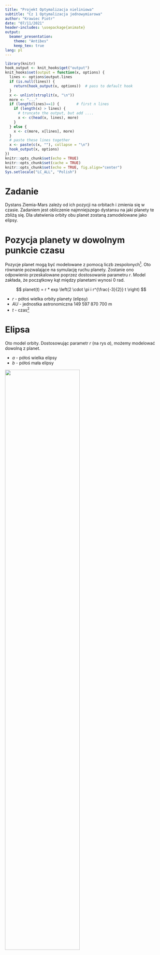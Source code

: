 ```yaml
---
title: "Projekt Optymalizacja nieliniowa"
subtitle: "Cz 1 Optymalizacja jednowymiarowa"
author: "Krawiec Piotr"
date: "07/11/2021"
header-includes: \usepackage{animate}
output:
  beamer_presentation:
    theme: "Antibes"
    keep_tex: true
lang: pl
---
```


```r
library(knitr)
hook_output <- knit_hooks$get("output")
knit_hooks$set(output = function(x, options) {
  lines <- options$output.lines
  if (is.null(lines)) {
    return(hook_output(x, options))  # pass to default hook
  }
  x <- unlist(strsplit(x, "\n"))
  more <- "..."
  if (length(lines)==1) {        # first n lines
    if (length(x) > lines) {
      # truncate the output, but add ....
      x <- c(head(x, lines), more)
    }
  } else {
    x <- c(more, x[lines], more)
  }                                                         
  # paste these lines together                              
  x <- paste(c(x, ""), collapse = "\n")                     
  hook_output(x, options)                                   
})                                                          
knitr::opts_chunk$set(echo = TRUE)                          
knitr::opts_chunk$set(cache = TRUE) 
knitr::opts_chunk$set(echo = TRUE, fig.align="center")
Sys.setlocale("LC_ALL", "Polish")
```


# Zadanie

Dystans Ziemia-Mars zależy od ich pozycji na orbitach i zmienia się w czasie. 
Zadaniem jest obliczenie najmniejszego dystansu na jaki planety te zbliżą się.
Dla ułatwienia orbity obu planet zostaną zamodelowane jako elipsy.


# Pozycja planety w dowolnym punkcie czasu

Pozycje planet mogą być modelowane z pomocą liczb zespolonych^[https://www.johndcook.com/blog/2015/10/24/distance-to-mars/]. 
Oto równanie  pozwalające na symulację ruchu planety. Zostanie ono odpowienio przeskalowane 
poprzez dostosowanie parametru $r$. Model zakłada, że początkowy kąt między planetami
wynosi 0 rad.

$$
planet(t) = r * exp \left(2 \cdot \pi i r^{\frac{-3}{2}} t \right)
$$

- $r$ - półoś wielka orbity planety (elipsy)
- $AU$ - jednostka astronomiczna 149 597 870 700 m
- $t$ - czas^[jednostka nie ma znaczenia, ponieważ szukamy najmniejszej odległości]

# Elipsa

Oto model orbity. Dostosowując parametr $r$ (na rys $a$), możemy modelować 
dowolną z planet.

- $a$ - półoś wielka elipsy
- $b$ - półoś mała elipsy


![](orbit.png){width=70%}

# Równanie dla ziemi i marsa

Ponieważ półoś wielka orbity Ziemi wokół słońca to $1 AU$ przyjmiemy parametr $r = 1 AU$.

$$
earth(t) = exp \left(2 \cdot \pi \cdot i \cdot t \right)
$$

Ponieważ półoś wielka orbity Marsa wokół słońca to $1.524 AU$ przyjmiemy parametr $r = 1.524 AU$.

$$
mars(t) = 1.524 * exp \left(2 \cdot \pi \cdot i \cdot (1.524)^{\frac{-3}{2}} \cdot t \right)
$$

# Równanie dla ziemi i marsa - kod w R

```r
r = 1.524 # półoś wielka orbity Marsa w AU

earth <- function(t){ exp(2*pi*1i*t) }

mars <- function(t) { r*exp(2*pi*1i*(r**-1.5*t)) }
```

Odległość między planetami można wyznaczyć jako wartość bezwzględą z różnicy 
w ich pozycjach w czasie $t$.

$$
f(t) = abs \left( mars(t) - earth(t) \right)
$$

```r
f <- function(x) { abs(mars(x) - earth(x)) }
```

# Wykres funkcji odległości planet

```r
plot(f, xlim = c(0, 5), ylim = c(0, 3), xlab = "Time", ylab = "Distance [AU]")
```

# Wykres funkcji odległości planet - porównanie z sin

Przeskalowana funkcja $sin(x)$ na czerwono. Funkcja dystansu przypomina funkcję 
sinus, ale jak widać na wykresie poniżej nie są identyczne.

```r
plot(f, xlim = c(0, 5), ylim = c(0, 3), xlab = "Time", ylab = "Distance [AU]")
plot(function(x) sin(2.85*x - 1.4) + 1.5, xlim = c(0, 5), ylim = c(0, 3), xlab = "Time", ylab = "Distance [AU]", add=TRUE, col="red")
```
# Metody bezgradientowe 

Zadanie zostanie roziwązane korzystając z metody Fibonacciego. Do jej implementacji
będzie potrzebny *Ciąg Fibonacciego*, który zdefiniowany jest jako:
$$
F(0) = 0, F(1) = 1, F_n = F_{n-1} + F_{n-2}
$$

# Obliczenie Ciągu Fibonacciego
\small
```r
# Obliczenie pierwszych 101 wyrazów ciągu fib
phil <- c(rep(0, 100))
phil[1:3] <- c(1,1,1)
for(i in c(3:length(phil))) {
  phil[i] = phil[i-1] + phil[i-2]}

phi <- function(i) {
  if(i <= 0) {return(0)}; # F(0) = 0
  # Obliczenie nowych elementów jeżeli wyjdziemy poza zakres
  if (i > length(phil)) { 
    len <- length(phil)
    phil <- c(phil, rep(0, i - len))
    for(j in c(len:length(phil))) {phil[j] = phil[j-1] 
      + phil[j-2]}
  }
  return(phil[i])
}
```
\normalsize

# Metoda Fibonacciego
Metoda ta opiera się na metodzie zawężania początkowego przedziału poszukiwania.
Zaczynamy od wybrania przedziału $[a, b]$. Nastepnie w każdej iteracji obliczamy
punkty $c^{(i)}$ oraz $d^{(i)}$, tak aby spełniały:
$$
b^{(i)} - d^{(i)} = c^{(i)} - a^{(i)}
$$
oznacza to, że są równo oddalone od aktualnego przedziału przeszukiwań.


# Jak działa zawężanie przedziału poszukiwań
- Gdy: $f(c) < f(d)$, wtedy $a^{(i+1)} = a^{(i)}, b^{(i+1)} = d^{(i)}$
- Gdy: $f(d) < f(c)$, wtedy $a^{(i+1)} = c^{(i)}, b^{(i+1)} = b^{(i)}$

```r
fun <- function(x){x^2}
plot(fun, -2, 2)
xp <- c(-1,-0.5, 1,1.5)
yp <- fun(xp)
points(xp, yp, pch=19)
text(xp+0.1,yp+0.1, c("a","c","d", "b"))
```

# Metoda Fibonacciego

Wyznaczanie punktów $c^{(i)}$ oraz $d^{(i)}$. 
$$
c^{(i)} = b^{(i)} - \alpha^{(i)} \cdot \left( b^{(i)} - a^{(i)} \right)
$$

$$
d^{(i)} = a^{(i)} + b^{(i)} - c^{(i)}
$$

$$
\alpha^{(i)} = \frac{\phi_{k-i-1}}{\phi_{k-i}}
$$

$$
\phi_k = min \{ F(k): F(k) > \frac{L}{\epsilon} \}
$$
Gdzie: $F(k)$ to k-ty wyraz *Ciągu Fibonacciego*, $L$ = | a - b |, $\epsilon$ - zadana dokładność

# Obliczenie ilości iteracji
Z kryterium obliczającego $phi_k$ wiemy, że należy wykonać k-2 iteracji.
Gdyż pierwsze wartości w ciągu fibonacciego są 1 i 0, więc wartość parametru 
$alpha$ wyniesie 1 i 0 (dla iteracji $k-1$ i $k$), a więc nie dokona się już 
Ponadto ze względu na błędy zaokrągleń, zwiększam liczbę iteracji o 1.

```r
phi_k <- function(a, b, tol) {
  i <- 1
  L <- b - a
  while(phi(i) < L / tol) {i <- i+1}
  return(i + 1)
}
```

# Metoda Fibonacciego implementacja

```r
fib <- function(f, a, b, tol) {
  k <- phi_k(a, b, tol)
  for(i in c(0:(k-1))) {
      alpha <- phi(k-i-1)/phi(k-i)
      c <- b - alpha*(b - a)
      d <- a + b - c
      cat("iteracja=", i+1, "a=", a, "c=",c,"d=",d,"b=", 
          b , "alpha=", alpha,"\n",sep=" ")
      if( f(c) < f(d) ) {
        b <- d
      } else {
        a <- c
      }
  }
  return((a+b)/2)
}
```

# Wizualizacja 
\tiny
```r
fib_anim <- function(f, a, b, tol, max_iter) {
  k <- phi_k(a, b, tol)
  lower <- a
  upper <- b
  for(i in c(0: min((k-1), max_iter))) {
      alpha <- phi(k-i-1)/phi(k-i)
      # FITST PLOT 
      plot(f, xlim=c(lower, upper))
      points(xp <- c(a,b), yp <- f(xp))
      text(xp+0.02, yp+0.02, c("a", "b"))
      dev.print(png, paste("img/", 3*i + 1, ".png", sep=""), width = 400, height = 400)
      c <- b - alpha*(b - a)
      d <- a + b - c
      # SECOND PLOT 
      plot(f, xlim=c(lower, upper))
      points(xp <- c(a,b,c, d), yp <- f(xp))
      text(xp+0.02, yp+0.02, c("a", "b", "c", "d"))
      dev.print(png, paste("img/", 3*i + 2, ".png", sep=""), width = 400, height = 400)
      # THIRD PLOT 
      plot(f, xlim=c(lower, upper))
      points(xp <- c(a,b,c, d), yp <- f(xp))
      text(xp+0.02, yp+0.02, c("a", "b", "c", "d"))
      if( f(c) < f(d) ) {
        arrows(b, f(b), d, f(d), col="red")
        b <- d
      } else {
        arrows(a, f(a), c, f(c), col="red")
        a <- c
      }
      dev.print(png, paste("img/", 3*i + 3, ".png", sep=""), width = 400, height = 400) }
  return((a+b)/2)
}
fib_anim(f, 1.5, 2.5, 1e-3, 4)
```
\normalsize

# Wizualizacja - animacja

\centering
![](img/1.png)

# Wizualizacja - animacja

\centering
![](img/2.png)

# Wizualizacja - animacja

\centering
![](img/3.png)

# Wizualizacja - animacja

\centering
![](img/4.png)

# Wizualizacja - animacja

\centering
![](img/5.png)

# Wizualizacja - animacja

\centering
![](img/6.png)

# Wizualizacja - animacja

\centering
![](img/7.png)

# Wizualizacja - animacja

\centering
![](img/8.png)

# Wizualizacja - animacja

\centering
![](img/9.png)

# Wizualizacja - animacja

\centering
![](img/10.png)

# Wizualizacja - animacja

\centering
![](img/11.png)

# Wizualizacja - animacja

\centering
![](img/12.png)

# Wizualizacja - animacja

\centering
![](img/13.png)

# Wizualizacja - animacja

\centering
![](img/14.png)

# Wizualizacja - animacja

\centering
![](img/15.png)


